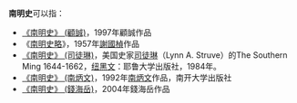 '''南明史'''可以指：

* [[南明史_(顧誠)|《南明史》 (顧誠)]]，1997年顧誠作品
* 《[[南明史略|南明史略]]》，1957年[[謝國楨|謝國楨]]作品
* [[南明史_(司徒琳)|《南明史》 (司徒琳)]]，美国史家[[司徒琳|司徒琳]]（Lynn A. Struve）的The Southern Ming 1644-1662，[[纽黑文|纽黑文]]：耶鲁大学出版社，1984年。
* [[南明史_(南炳文)|《南明史》 (南炳文)]]，1992年[[南炳文|南炳文]]作品，南开大学出版社
* [[南明史_(錢海岳)|《南明史》 (錢海岳)]]，2004年錢海岳作品
{{disambig|Cat=三字作品消歧义}}